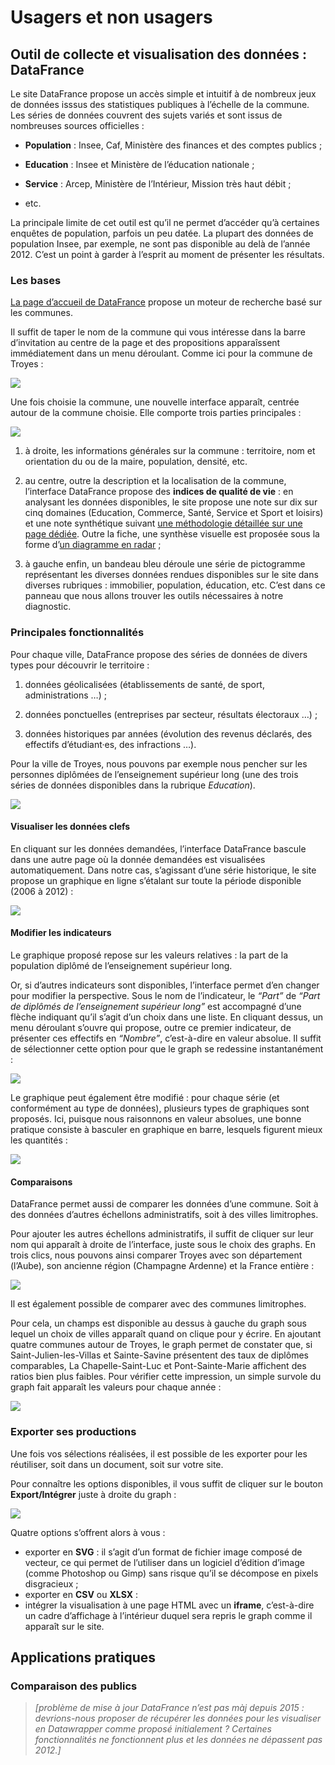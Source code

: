 # Usagers et non usagers

## Outil de collecte et visualisation des données : DataFrance

Le site DataFrance propose un accès simple et intuitif à de nombreux jeux de données isssus des statistiques publiques à l'échelle de la commune. Les séries de données couvrent des sujets variés et sont issus de nombreuses sources officielles :

* **Population** : Insee, Caf, Ministère des finances et des comptes publics ;

* **Education** : Insee et Ministère de l'éducation nationale ;

* **Service** : Arcep, Ministère de l'Intérieur, Mission très haut débit ;

* etc.

La principale limite de cet outil est qu'il ne permet d'accéder qu'à certaines enquêtes de population, parfois un peu datée. La plupart des données de population Insee, par exemple, ne sont pas disponible au delà de l'année 2012. C'est un point à garder à l'esprit au moment de présenter les résultats.

### Les bases

[La page d'accueil de DataFrance](https://datafrance.info/) propose un moteur de recherche basé sur les communes.

Il suffit de taper le nom de la commune qui vous intéresse dans la barre d'invitation au centre de la page et des propositions apparaîssent immédiatement dans un menu déroulant. Comme ici pour la commune de Troyes :

![](./img/datafrance_homepage.png)

Une fois choisie la commune, une nouvelle interface apparaît, centrée autour de la commune choisie. Elle comporte trois parties principales :

![](./img/datafrance_interface.png)

1. à droite, les informations générales sur la commune : territoire, nom et orientation du ou de la maire, population, densité, etc.

2. au centre, outre la description et la localisation de la commune, l'interface DataFrance propose des **indices de qualité de vie** : en analysant les données disponibles, le site propose une note sur dix sur cinq domaines (Education, Commerce, Santé, Service et Sport et loisirs) et une note synthétique suivant [une méthodologie détaillée sur une page dédiée](https://datafrance.info/indices-datafrance). Outre la fiche, une synthèse visuelle est proposée sous la forme d'[un diagramme en radar](https://fr.wikipedia.org/wiki/Diagramme_de_Kiviat) ;

3. à gauche enfin, un bandeau bleu déroule une série de pictogramme représentant les diverses données rendues disponibles sur le site dans diverses rubriques : immobilier, population, éducation, etc. C'est dans ce panneau que nous allons trouver les outils nécessaires à notre diagnostic.

### Principales fonctionnalités

Pour chaque ville, DataFrance propose des séries de données de divers types pour découvrir le territoire :

1. données géolicalisées (établissements de santé, de sport, administrations ...) ;

2. données ponctuelles (entreprises par secteur, résultats électoraux ...) ;

3. données historiques par années (évolution des revenus déclarés, des effectifs d'étudiant·es, des infractions ...).

Pour la ville de Troyes, nous pouvons par exemple nous pencher sur les personnes diplômées de l'enseignement supérieur long (une des trois séries de données disponibles dans la rubrique *Education*).

![](./img/datafrance_donnees_educ.png)

#### Visualiser les données clefs

En cliquant sur les données demandées, l'interface DataFrance bascule dans une autre page où la donnée demandées est visualisées automatiquement. Dans notre cas, s'agissant d'une série historique, le site propose un graphique en ligne s'étalant sur toute la période disponible (2006 à 2012) :

![](./img/datafrance_diplome_lignes.png)



#### Modifier les indicateurs

Le graphique proposé repose sur les valeurs relatives : la part de la population diplômé de l'enseignement supérieur long.

Or, si d'autres indicateurs sont disponibles, l'interface permet d'en changer pour modifier la perspective. Sous le nom de l'indicateur, le *"Part"* de *"Part de diplômés de l'enseignement supérieur long"* est accompagné d'une flèche indiquant qu'il s'agit d'un choix dans une liste. En cliquant dessus, un menu déroulant s'ouvre qui propose, outre ce premier indicateur, de présenter ces effectifs en *"Nombre"*, c'est-à-dire en valeur absolue. Il suffit de sélectionner cette option pour que le graph se redessine instantanément :

![](./img/datafrance_diplome_abs.png)

Le graphique peut également être modifié : pour chaque série (et conformément au type de données), plusieurs types de graphiques sont proposés. Ici, puisque nous raisonnons en valeur absolues, une bonne pratique consiste à basculer en graphique en barre, lesquels figurent mieux les quantités :

![](./img/datafrance_diplome_barres.png)

#### Comparaisons

DataFrance permet aussi de comparer les données d'une commune. Soit à des données d'autres échellons administratifs, soit à des villes limitrophes.

Pour ajouter les autres échellons administratifs, il suffit de cliquer sur leur nom qui apparaît à droite de l'interface, juste sous le choix des graphs. En trois clics, nous pouvons ainsi comparer Troyes avec son département (l'Aube), son ancienne région (Champagne Ardenne) et la France entière :

![](./img/datafrance_diplome_comparo_admin.png)

Il est également possible de comparer avec des communes limitrophes.

Pour cela, un champs est disponible au dessus à gauche du graph sous lequel un choix de villes apparaît quand on clique pour y écrire. En ajoutant quatre communes autour de Troyes, le graph permet de constater que, si Saint-Julien-les-Villas et Sainte-Savine présentent des taux de diplômes comparables, La Chapelle-Saint-Luc et Pont-Sainte-Marie affichent des ratios bien plus faibles. Pour vérifier cette impression, un simple survole du graph fait apparaît les valeurs pour chaque année :

![](./img/datafrance_diplome_comparo_limitrophes.png)

### Exporter ses productions

Une fois vos sélections réalisées, il est possible de les exporter pour les réutiliser, soit dans un document, soit sur votre site.

Pour connaître les options disponibles, il vous suffit de cliquer sur le bouton **Export/Intégrer** juste à droite du graph :

![](./img/datafrance_diplome_export.png)

Quatre options s'offrent alors à vous :

* exporter en **SVG** : il s'agit d'un format de fichier image composé de vecteur, ce qui permet de l'utiliser dans un logiciel d'édition d'image (comme Photoshop ou Gimp) sans risque qu'il se décompose en pixels disgracieux ;
* exporter en **CSV** ou **XLSX** : 
* intégrer la visualisation à une page HTML avec un **iframe**, c'est-à-dire un cadre d'affichage à l'intérieur duquel sera repris le graph comme il apparaît sur le site.

## Applications pratiques

### Comparaison des publics


> *[problème de mise à jour DataFrance n'est pas màj depuis 2015 : devrions-nous proposer de récupérer les données pour les visualiser en Datawrapper comme proposé initialement ? Certaines fonctionnalités ne fonctionnent plus et les données ne dépassent pas 2012.]*
